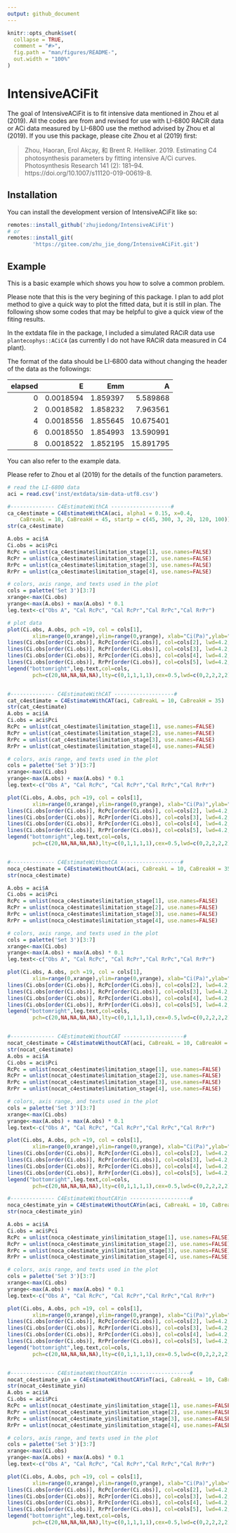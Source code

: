```yaml
---
output: github_document
---
```


<!-- README.md is generated from README.Rmd. Please edit that file -->

```r
knitr::opts_chunk$set(
  collapse = TRUE,
  comment = "#>",
  fig.path = "man/figures/README-",
  out.width = "100%"
)
```

# IntensiveACiFit

<!-- badges: start -->
<!-- badges: end -->

The goal of IntensiveACiFit is to fit intensive data mentioned in Zhou et al (2019). All the codes are from [](https://github.com/zhouhaoran06/C4-Parameter-Estimation) and revised for use with LI-6800 RACiR data or ACi data measured by LI-6800 use the method advised by Zhou et al (2019). If you use this package, please cite Zhou et al (2019) first:

> Zhou, Haoran, Erol Akçay, 和 Brent R. Helliker. 2019. Estimating C4 photosynthesis parameters by fitting intensive A/Ci curves. Photosynthesis Research 141 (2): 181–94. https://doi.org/10.1007/s11120-019-00619-8.


## Installation

You can install the development version of IntensiveACiFit like so:

``` r
remotes::install_github('zhujiedong/IntensiveACiFit')
# or
remotes::install_git(
        'https://gitee.com/zhu_jie_dong/IntensiveACiFit.git')
```

## Example

This is a basic example which shows you how to solve a common problem.

::: {.callout-note}
Please note that this is the very begining of this package. I plan to add plot method to give a quick way to plot the fitted data, but it is still in plan. The following show some codes that may be helpful to give a quick view of the fiting results.
:::

In the extdata file in the package, I included a simulated RACiR data use  `plantecophys::ACiC4` (as currently I do not have RACiR data measured in C4 plant). 

The format of the data should be LI-6800 data without changing the header of the data as the followings:

| elapsed|         E|      Emm|         A|
|-------:|---------:|--------:|---------:|
|       0| 0.0018594| 1.859397|  5.589868| 
|       2| 0.0018582| 1.858232|  7.963561|
|       4| 0.0018556| 1.855645| 10.675401| 
|       6| 0.0018550| 1.854993| 13.590991| 
|       8| 0.0018522| 1.852195| 15.891795| 

You can also refer to the example data.

Please refer to Zhou et al (2019) for the details of the function parameters.

```r
# read the LI-6800 data
aci = read.csv('inst/extdata/sim-data-utf8.csv')

#-------------- C4EstimateWithCA -------------------#
ca_c4estimate = C4EstimateWithCA(aci, alpha1 = 0.15, x=0.4, 
    CaBreakL = 10, CaBreakH = 45, startp = c(45, 300, 3, 20, 120, 100))
str(ca_c4estimate)

A.obs = aci$A
Ci.obs = aci$Pci
RcPc = unlist(ca_c4estimate$limitation_stage[1], use.names=FALSE)
RcPr = unlist(ca_c4estimate$limitation_stage[2], use.names=FALSE)
RrPc = unlist(ca_c4estimate$limitation_stage[3], use.names=FALSE)
RrPr = unlist(ca_c4estimate$limitation_stage[4], use.names=FALSE)

# colors, axis range, and texts used in the plot
cols = palette('Set 3')[3:7]
xrange<-max(Ci.obs)
yrange<-max(A.obs) + max(A.obs) * 0.1
leg.text<-c("Obs A", "Cal RcPc", "Cal RcPr","Cal RrPc","Cal RrPr")

# plot data
plot(Ci.obs, A.obs, pch =19, col = cols[1], 
        xlim=range(0,xrange),ylim=range(0,yrange), xlab="Ci(Pa)",ylab="A")
lines(Ci.obs[order(Ci.obs)], RcPc[order(Ci.obs)], col=cols[2], lwd=4.2, pch = 20)
lines(Ci.obs[order(Ci.obs)], RcPr[order(Ci.obs)], col=cols[3], lwd=4.2, pch = 20)
lines(Ci.obs[order(Ci.obs)], RrPc[order(Ci.obs)], col=cols[4], lwd=4.2, pch = 20)
lines(Ci.obs[order(Ci.obs)], RrPr[order(Ci.obs)], col=cols[5], lwd=4.2, pch = 20)
legend("bottomright",leg.text,col=cols,
        pch=c(20,NA,NA,NA,NA),lty=c(0,1,1,1,1),cex=0.5,lwd=c(0,2,2,2,2))


#-------------- C4EstimateWithCAT -------------------#
cat_c4estimate = C4EstimateWithCAT(aci, CaBreakL = 10, CaBreakH = 35)
str(cat_c4estimate)
A.obs = aci$A
Ci.obs = aci$Pci
RcPc = unlist(cat_c4estimate$limitation_stage[1], use.names=FALSE)
RcPr = unlist(cat_c4estimate$limitation_stage[2], use.names=FALSE)
RrPc = unlist(cat_c4estimate$limitation_stage[3], use.names=FALSE)
RrPr = unlist(cat_c4estimate$limitation_stage[4], use.names=FALSE)

# colors, axis range, and texts used in the plot
cols = palette('Set 3')[3:7]
xrange<-max(Ci.obs)
yrange<-max(A.obs) + max(A.obs) * 0.1
leg.text<-c("Obs A", "Cal RcPc", "Cal RcPr","Cal RrPc","Cal RrPr")

plot(Ci.obs, A.obs, pch =19, col = cols[1], 
        xlim=range(0,xrange),ylim=range(0,yrange), xlab="Ci(Pa)",ylab="A")
lines(Ci.obs[order(Ci.obs)], RcPc[order(Ci.obs)], col=cols[2], lwd=4.2, pch = 20)
lines(Ci.obs[order(Ci.obs)], RcPr[order(Ci.obs)], col=cols[3], lwd=4.2, pch = 20)
lines(Ci.obs[order(Ci.obs)], RrPc[order(Ci.obs)], col=cols[4], lwd=4.2, pch = 20)
lines(Ci.obs[order(Ci.obs)], RrPr[order(Ci.obs)], col=cols[5], lwd=4.2, pch = 20)
legend("bottomright",leg.text,col=cols,
        pch=c(20,NA,NA,NA,NA),lty=c(0,1,1,1,1),cex=0.5,lwd=c(0,2,2,2,2))


#-------------- C4EstimateWithoutCA -------------------#
noca_c4estimate = C4EstimateWithoutCA(aci, CaBreakL = 10, CaBreakH = 35)
str(noca_c4estimate)

A.obs = aci$A
Ci.obs = aci$Pci
RcPc = unlist(noca_c4estimate$limitation_stage[1], use.names=FALSE)
RcPr = unlist(noca_c4estimate$limitation_stage[2], use.names=FALSE)
RrPc = unlist(noca_c4estimate$limitation_stage[3], use.names=FALSE)
RrPr = unlist(noca_c4estimate$limitation_stage[4], use.names=FALSE)

# colors, axis range, and texts used in the plot
cols = palette('Set 3')[3:7]
xrange<-max(Ci.obs)
yrange<-max(A.obs) + max(A.obs) * 0.1
leg.text<-c("Obs A", "Cal RcPc", "Cal RcPr","Cal RrPc","Cal RrPr")

plot(Ci.obs, A.obs, pch =19, col = cols[1], 
        xlim=range(0,xrange),ylim=range(0,yrange), xlab="Ci(Pa)",ylab="A")
lines(Ci.obs[order(Ci.obs)], RcPc[order(Ci.obs)], col=cols[2], lwd=4.2, pch = 20)
lines(Ci.obs[order(Ci.obs)], RcPr[order(Ci.obs)], col=cols[3], lwd=4.2, pch = 20)
lines(Ci.obs[order(Ci.obs)], RrPc[order(Ci.obs)], col=cols[4], lwd=4.2, pch = 20)
lines(Ci.obs[order(Ci.obs)], RrPr[order(Ci.obs)], col=cols[5], lwd=4.2, pch = 20)
legend("bottomright",leg.text,col=cols,
        pch=c(20,NA,NA,NA,NA),lty=c(0,1,1,1,1),cex=0.5,lwd=c(0,2,2,2,2))


#-------------- C4EstimateWithoutCAT -------------------#
nocat_c4estimate = C4EstimateWithoutCAT(aci, CaBreakL = 10, CaBreakH = 25)
str(nocat_c4estimate)
A.obs = aci$A
Ci.obs = aci$Pci
RcPc = unlist(nocat_c4estimate$limitation_stage[1], use.names=FALSE)
RcPr = unlist(nocat_c4estimate$limitation_stage[2], use.names=FALSE)
RrPc = unlist(nocat_c4estimate$limitation_stage[3], use.names=FALSE)
RrPr = unlist(nocat_c4estimate$limitation_stage[4], use.names=FALSE)

# colors, axis range, and texts used in the plot
cols = palette('Set 3')[3:7]
xrange<-max(Ci.obs)
yrange<-max(A.obs) + max(A.obs) * 0.1
leg.text<-c("Obs A", "Cal RcPc", "Cal RcPr","Cal RrPc","Cal RrPr")

plot(Ci.obs, A.obs, pch =19, col = cols[1], 
        xlim=range(0,xrange),ylim=range(0,yrange), xlab="Ci(Pa)",ylab="A")
lines(Ci.obs[order(Ci.obs)], RcPc[order(Ci.obs)], col=cols[2], lwd=4.2, pch = 20)
lines(Ci.obs[order(Ci.obs)], RcPr[order(Ci.obs)], col=cols[3], lwd=4.2, pch = 20)
lines(Ci.obs[order(Ci.obs)], RrPc[order(Ci.obs)], col=cols[4], lwd=4.2, pch = 20)
lines(Ci.obs[order(Ci.obs)], RrPr[order(Ci.obs)], col=cols[5], lwd=4.2, pch = 20)
legend("bottomright",leg.text,col=cols,
        pch=c(20,NA,NA,NA,NA),lty=c(0,1,1,1,1),cex=0.5,lwd=c(0,2,2,2,2))

#-------------- C4EstimateWithoutCAYin -------------------#
noca_c4estimate_yin = C4EstimateWithoutCAYin(aci, CaBreakL = 10, CaBreakH = 35)
str(noca_c4estimate_yin)

A.obs = aci$A
Ci.obs = aci$Pci
RcPc = unlist(noca_c4estimate_yin$limitation_stage[1], use.names=FALSE)
RcPr = unlist(noca_c4estimate_yin$limitation_stage[2], use.names=FALSE)
RrPc = unlist(noca_c4estimate_yin$limitation_stage[3], use.names=FALSE)
RrPr = unlist(noca_c4estimate_yin$limitation_stage[4], use.names=FALSE)

# colors, axis range, and texts used in the plot
cols = palette('Set 3')[3:7]
xrange<-max(Ci.obs)
yrange<-max(A.obs) + max(A.obs) * 0.1
leg.text<-c("Obs A", "Cal RcPc", "Cal RcPr","Cal RrPc","Cal RrPr")

plot(Ci.obs, A.obs, pch =19, col = cols[1], 
        xlim=range(0,xrange),ylim=range(0,yrange), xlab="Ci(Pa)",ylab="A")
lines(Ci.obs[order(Ci.obs)], RcPc[order(Ci.obs)], col=cols[2], lwd=4.2, pch = 20)
lines(Ci.obs[order(Ci.obs)], RcPr[order(Ci.obs)], col=cols[3], lwd=4.2, pch = 20)
lines(Ci.obs[order(Ci.obs)], RrPc[order(Ci.obs)], col=cols[4], lwd=4.2, pch = 20)
lines(Ci.obs[order(Ci.obs)], RrPr[order(Ci.obs)], col=cols[5], lwd=4.2, pch = 20)
legend("bottomright",leg.text,col=cols,
        pch=c(20,NA,NA,NA,NA),lty=c(0,1,1,1,1),cex=0.5,lwd=c(0,2,2,2,2))


#-------------- C4EstimateWithoutCAYin -------------------#
nocat_c4estimate_yin = C4EstimateWithoutCAYinT(aci, CaBreakL = 10, CaBreakH = 25)
str(nocat_c4estimate_yin)
A.obs = aci$A
Ci.obs = aci$Pci
RcPc = unlist(nocat_c4estimate_yin$limitation_stage[1], use.names=FALSE)
RcPr = unlist(nocat_c4estimate_yin$limitation_stage[2], use.names=FALSE)
RrPc = unlist(nocat_c4estimate_yin$limitation_stage[3], use.names=FALSE)
RrPr = unlist(nocat_c4estimate_yin$limitation_stage[4], use.names=FALSE)

# colors, axis range, and texts used in the plot
cols = palette('Set 3')[3:7]
xrange<-max(Ci.obs)
yrange<-max(A.obs) + max(A.obs) * 0.1
leg.text<-c("Obs A", "Cal RcPc", "Cal RcPr","Cal RrPc","Cal RrPr")

plot(Ci.obs, A.obs, pch =19, col = cols[1], 
        xlim=range(0,xrange),ylim=range(0,yrange), xlab="Ci(Pa)",ylab="A")
lines(Ci.obs[order(Ci.obs)], RcPc[order(Ci.obs)], col=cols[2], lwd=4.2, pch = 20)
lines(Ci.obs[order(Ci.obs)], RcPr[order(Ci.obs)], col=cols[3], lwd=4.2, pch = 20)
lines(Ci.obs[order(Ci.obs)], RrPc[order(Ci.obs)], col=cols[4], lwd=4.2, pch = 20)
lines(Ci.obs[order(Ci.obs)], RrPr[order(Ci.obs)], col=cols[5], lwd=4.2, pch = 20)
legend("bottomright",leg.text,col=cols,
        pch=c(20,NA,NA,NA,NA),lty=c(0,1,1,1,1),cex=0.5,lwd=c(0,2,2,2,2))
```